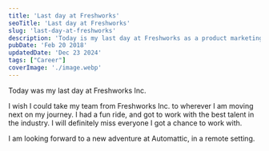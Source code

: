 ```yaml
---
title: 'Last day at Freshworks'
seoTitle: 'Last day at Freshworks'
slug: 'last-day-at-freshworks'
description: 'Today is my last day at Freshworks as a product marketing analyst. I am looking forward to a new adventure at Automattic.'
pubDate: 'Feb 20 2018'
updatedDate: 'Dec 23 2024'
tags: ["Career"]
coverImage: './image.webp'
---
```


Today was my last day at Freshworks Inc. 


I wish I could take my team from Freshworks Inc. to wherever I am moving next on my journey. I had a fun ride, and got to work with the best talent in the industry. I will definitely miss everyone I got a chance to work with.


I am looking forward to a new adventure at Automattic, in a remote setting.

